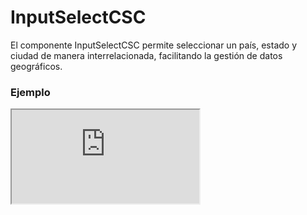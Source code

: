 # InputSelectCSC

El componente InputSelectCSC permite seleccionar un país, estado y ciudad de manera interrelacionada, facilitando la gestión de datos geográficos.


### Ejemplo

<Iframe minHeightIframe="30dvh" src="https://fenextjs-component-storybook.vercel.app/iframe.html?args=&id=input-inputselectcsc--index&viewMode=story" />

### Importación

Para importar el componente InputSelectCSC, se puede hacer desde fenextjs

```tsx copy
import { InputSelectCSC } from "fenextjs";
```

### Parámetros

| Parámetro | Tipo | Requerido | Default | Descripcion |
| --------- | ---- | --------- | ------- | ----------- |
| classNameSelectCSC | string | no |  | Clase CSS personalizada para el select. |
| useContainer | boolean | no | true | Define si el componente se envuelve en un contenedor `div`. |
| country | InputCSCProps | no |  | Propiedades del campo de selección para el país, incluyendo `label` y `placeholder`. |
| state | InputCSCProps | no |  | Propiedades del campo de selección para el estado, incluyendo `label` y `placeholder`. |
| city | InputCSCProps | no |  | Propiedades del campo de selección para la ciudad, incluyendo `label` y `placeholder`. |
| defaultValueJsonString | string | no |  | Valor por defecto en formato JSON para inicializar el select. |
| valueJsonString | string | no |  | Valor actual en formato JSON. |
| onChangeJsonString | function | no |  | Función de cambio que devuelve el valor seleccionado en formato JSON. |
| parseJson_to_String | function | no |  | Función para convertir JSON a string. |
| parseString_to_Json | function | no |  | Función para convertir string a JSON. |

### Storybook

Para ver el storybook del componente lo puede hacer con este [link](https://fenextjs-component-storybook.vercel.app/?path=/story/input-inputselectcsc--index)

### Usos

- Selección de país, estado y ciudad

```tsx copy

<InputSelectCSC />
```

- InputSelectCSC con valores predeterminados

```tsx copy

<InputSelectCSC
    valueJsonString='{"country": "US", "state": "CA", "city": "Los Angeles"}'
    onChangeJsonString={(value) => console.log(value)}
/>
```

